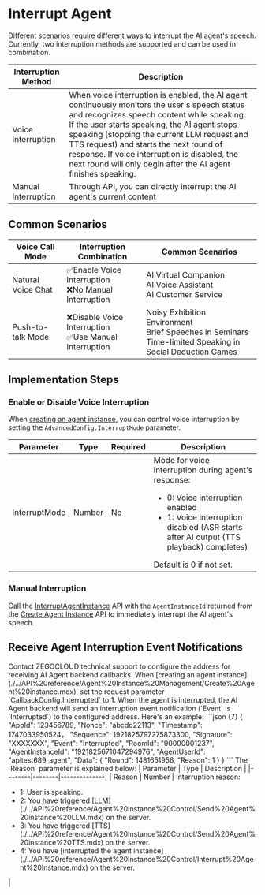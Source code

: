 # Interrupt Agent

Different scenarios require different ways to interrupt the AI agent's speech. Currently, two interruption methods are supported and can be used in combination.

| Interruption Method | Description |
| -------- | ---------------------------------------------------------------------------------------------------------------------------------------------------------------------------------------------------------------------------------------------- |
| Voice Interruption | When voice interruption is enabled, the AI agent continuously monitors the user's speech status and recognizes speech content while speaking. If the user starts speaking, the AI agent stops speaking (stopping the current LLM request and TTS request) and starts the next round of response. If voice interruption is disabled, the next round will only begin after the AI agent finishes speaking. |
| Manual Interruption | Through API, you can directly interrupt the AI agent's current content |

## Common Scenarios

| Voice Call Mode | Interruption Combination | Common Scenarios |
| ---------------------------- | --------------------------------- | -------------------------------------------------------------------- |
| Natural Voice Chat | ✅Enable Voice Interruption<br/>❌No Manual Interruption | AI Virtual Companion<br/>AI Voice Assistant<br/>AI Customer Service |
| Push-to-talk Mode | ❌Disable Voice Interruption<br/>✅Use Manual Interruption | Noisy Exhibition Environment<br/>Brief Speeches in Seminars<br/>Time-limited Speaking in Social Deduction Games |

## Implementation Steps

### Enable or Disable Voice Interruption

When [creating an agent instance](./../API%20reference/Agent%20Instance%20Management/Create%20Agent%20instance.mdx), you can control voice interruption by setting the `AdvancedConfig.InterruptMode` parameter.

| Parameter | Type | Required | Description |
|----------------|------|------|----------------------------------------------------------------------|
| InterruptMode | Number | No | Mode for voice interruption during agent's response: <ul><li>0: Voice interruption enabled</li><li>1: Voice interruption disabled (ASR starts after AI output (TTS playback) completes)</li></ul>Default is 0 if not set. |

### Manual Interruption

Call the [InterruptAgentInstance](./../API%20reference/Agent%20Instance%20Control/Interrupt%20Agent%20Instance.mdx) API with the `AgentInstanceId` returned from the [Create Agent Instance](./../API%20reference/Agent%20Instance%20Management/Create%20Agent%20instance.mdx) API to immediately interrupt the AI agent's speech.

## Receive Agent Interruption Event Notifications
<Steps>
<Step title="Configure Callback Address">
Contact ZEGOCLOUD technical support to configure the address for receiving AI Agent backend callbacks.
</Step>
<Step title="Enable Callback Reception">
When [creating an agent instance](./../API%20reference/Agent%20Instance%20Management/Create%20Agent%20instance.mdx), set the request parameter `CallbackConfig.Interrupted` to 1.
</Step>
<Step title="Receive Callbacks">
When the agent is interrupted, the AI Agent backend will send an interruption event notification (`Event` is `Interrupted`) to the configured address. Here's an example:
```json {7}
{
    "AppId": 123456789,
    "Nonce": "abcdd22113",
    "Timestamp": 1747033950524，
    "Sequence": 1921825797275873300,
    "Signature": "XXXXXXX",
    "Event": "Interrupted",
    "RoomId": "90000001237",
    "AgentInstanceId": "1921825671047294976",
    "AgentUserId": "apitest689_agent",
    "Data": {
        "Round": 1481651956,
        "Reason": 1
    }
}
```
The `Reason` parameter is explained below:
| Parameter | Type | Description |
|--------|--------|--------------|
| Reason | Number | Interruption reason:<ul><li>1: User is speaking.</li><li>2: You have triggered [LLM](./../API%20reference/Agent%20Instance%20Control/Send%20Agent%20instance%20LLM.mdx) on the server.</li><li>3: You have triggered [TTS](./../API%20reference/Agent%20Instance%20Control/Send%20Agent%20instance%20TTS.mdx) on the server.</li><li>4: You have [interrupted the agent instance](./../API%20reference/Agent%20Instance%20Control/Interrupt%20Agent%20Instance.mdx) on the server.</li></ul> |
</Step>
</Steps>

